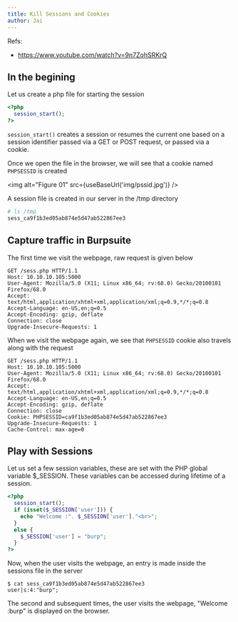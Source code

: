 ```yaml
---
title: Kill Sessions and Cookies
author: Jai
---
```


Refs:
* <https://www.youtube.com/watch?v=9n7ZohSRKrQ>

## In the begining
Let us create a php file for starting the session
```php
<?php
  session_start();
?>
```
`session_start()` creates a session or resumes the current one based on a session identifier passed 
via a GET or POST request, or passed via a cookie.

Once we open the file in the browser, we will see that a cookie named `PHPSESSID` is created

<img alt="Figure 01" src={useBaseUrl('img/pssid.jpg')} />

A session file is created in our server in the /tmp directory
```bash
# ls /tmp 
sess_ca9f1b3ed05ab874e5d47ab522867ee3
```
## Capture traffic in Burpsuite

The first time we visit the webpage, raw request is given below
```
GET /sess.php HTTP/1.1
Host: 10.10.10.105:5000
User-Agent: Mozilla/5.0 (X11; Linux x86_64; rv:68.0) Gecko/20100101 Firefox/68.0
Accept: text/html,application/xhtml+xml,application/xml;q=0.9,*/*;q=0.8
Accept-Language: en-US,en;q=0.5
Accept-Encoding: gzip, deflate
Connection: close
Upgrade-Insecure-Requests: 1
```
When we visit the webpage again, we see that `PHPSESSID` cookie also travels along with the 
request

```
GET /sess.php HTTP/1.1
Host: 10.10.10.105:5000
User-Agent: Mozilla/5.0 (X11; Linux x86_64; rv:68.0) Gecko/20100101 Firefox/68.0
Accept: text/html,application/xhtml+xml,application/xml;q=0.9,*/*;q=0.8
Accept-Language: en-US,en;q=0.5
Accept-Encoding: gzip, deflate
Connection: close
Cookie: PHPSESSID=ca9f1b3ed05ab874e5d47ab522867ee3
Upgrade-Insecure-Requests: 1
Cache-Control: max-age=0
```
## Play with Sessions
Let us set a few session variables, these are set with the PHP global variable $_SESSION.
These variables can be accessed during lifetime of a session.

```php
<?php
  session_start();
  if (isset($_SESSION['user'])) {
    echo "Welcome :". $_SESSION['user']."<br>";
  }
  else {
    $_SESSION['user'] = "burp";
  }
?>
```
Now, when the user visits the webpage, an entry is made inside the sessions file in the server
```
$ cat sess_ca9f1b3ed05ab874e5d47ab522867ee3 
user|s:4:"burp";
```
The second and subsequent times, the user visits the webpage, "Welcome :burp" is displayed on the browser.

